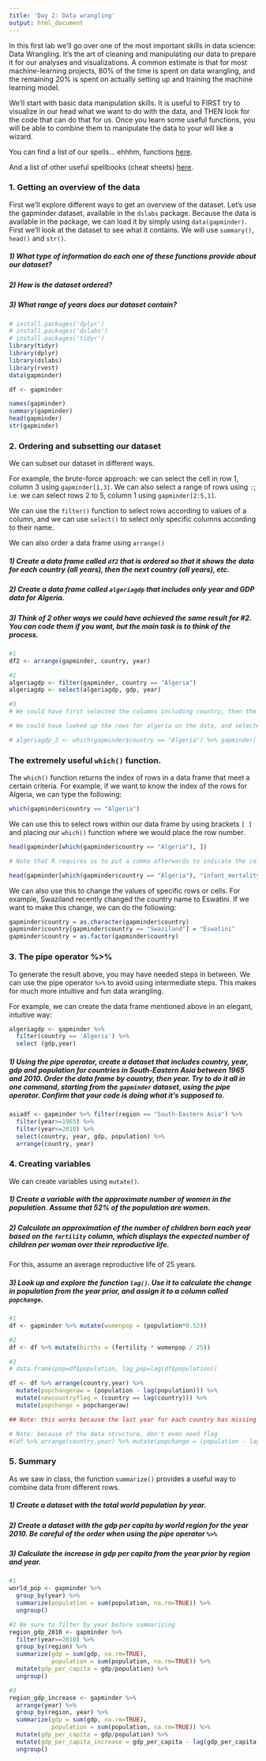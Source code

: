 ```yaml
---
title: 'Day 2: Data wrangling'
output: html_document
---
```

In this first lab we'll go over one of the most important skills in data science: Data Wrangling. It's the art of cleaning and manipulating our data to prepare it for our analyses and visualizations. A common estimate is that for most machine-learning projects, 80% of the time is spent on data wrangling, and the remaining 20% is spent on actually setting up and training the machine learning model.

We'll start with basic data manipulation skills. It is useful to FIRST try to visualize in our head what we want to do with the data, and THEN look for the code that can do that for us. Once you learn some useful functions, you will be able to combine them to manipulate the data to your will like a wizard.

You can find a list of our spells... ehhhm, functions [here](https://rstudio.com/wp-content/uploads/2015/02/data-wrangling-cheatsheet.pdf).


And a list of other useful spellbooks (cheat sheets) [here](https://rstudio.com/resources/cheatsheets/). 


### 1. Getting an overview of the data
First we'll explore different ways to get an overview of the dataset.
Let's use the gapminder dataset, available in the `dslabs` package. Because the data is available in the package, we can load it by simply using `data(gapminder)`. First we'll look at the dataset to see what it contains. We will use `summary()`, `head()` and `str()`.

##### 1) What type of information do each one of these functions provide about our dataset?

##### 2) How is the dataset ordered?

##### 3) What range of years does our dataset contain?

```r
# install.packages('dplyr')
# install.packages('dslabs')
# install.packages('tidyr')
library(tidyr)
library(dplyr)
library(dslabs)
library(rvest)
data(gapminder)

df <- gapminder

names(gapminder)
summary(gapminder)
head(gapminder)
str(gapminder)
```


### 2. Ordering and subsetting our dataset

We can subset our dataset in different ways.

For example, the brute-force approach: we can select the cell in row 1, column 3 using `gapminder[1,3]`. We can also select a range of rows using `:`; i.e. we can select rows 2 to 5, column 1 using `gapminder[2:5,1]`.

We can use the `filter()` function to select rows according to values of a column, and we can use `select()` to select only specific columns according to their name.

We can also order a data frame using `arrange()`

##### 1) Create a data frame called `df2` that is ordered so that it shows the data for each country (all years), then the next country (all years), etc.

##### 2) Create a data frame called `algeriagdp` that includes only year and GDP data for Algeria.

##### 3) Think of 2 other ways we could have achieved the same result for #2. You can code them if you want, but the main task is to think of the process.

```r
#1
df2 <- arrange(gapminder, country, year)

#2
algeriagdp <- filter(gapminder, country == "Algeria")
algeriagdp <- select(algeriagdp, gdp, year)

#3
# We could have first selected the columns including country, then the rows, then get rid of the country column

# We could have looked up the rows for algeria on the data, and selected those rows using the indexes

# algeriagdp_2 <- which(gapminder$country == "Algeria") %>% gapminder[.,c("gdp", "year")]
```

### The extremely useful `which()` function.

The `which()` function returns the index of rows in a data frame that meet a certain criteria. For example, if we want to know the index of the rows for Algeria, we can type the following:

```r
which(gapminder$country == "Algeria")
```

We can use this to select rows within our data frame by using brackets `[ ]` and placing our `which()` function where we would place the row number.
```r
head(gapminder[which(gapminder$country == "Algeria"), ])

# Note that R requires us to put a comma afterwards to indicate the column numbers. We can leave it blank to indicate we want all columns. We can also indicate the columns we want, either using the column number or by putting the column name in brackets, e.g. "infant_mortality"

head(gapminder[which(gapminder$country == "Algeria"), "infant_mortality"])
```

We can also use this to change the values of specific rows or cells. For example, Swaziland recently changed the country name to Eswatini. If we want to make this change, we can do the following:

```r
gapminder$country = as.character(gapminder$country)
gapminder$country[gapminder$country == "Swaziland"] = "Eswatini"
gapminder$country = as.factor(gapminder$country)
```



### 3. The pipe operator %>%

To generate the result above, you may have needed steps in between. We can use the pipe operator `%>%` to avoid using intermediate steps. This makes for much more intuitive and fun data wrangling.

For example, we can create the data frame mentioned above in an elegant, intuitive way:
```r
algeriagdp <- gapminder %>% 
  filter(country == 'Algeria') %>% 
  select (gdp,year)
```

##### 1) Using the pipe operator, create a dataset that includes country, year, gdp and population for countries in South-Eastern Asia between 1965 and 2010. Order the data frame by country, then year. Try to do it all in one command, starting from the `gapminder` dataset, using the pipe operator. Confirm that your code is doing what it's supposed to.

```r
asiadf <- gapminder %>% filter(region == "South-Eastern Asia") %>%
  filter(year>=1965) %>% 
  filter(year<=2010) %>% 
  select(country, year, gdp, population) %>% 
  arrange(country, year)
```

### 4. Creating variables

We can create variables using `mutate()`.

##### 1) Create a variable with the approximate number of women in the population. Assume that 52% of the population are women.

##### 2) Calculate an approximation of the number of children born each year based on the `fertility` column, which displays the expected number of children per woman over their reproductive life.
For this, assume an average reproductive life of 25 years.

##### 3) Look up and explore the function `lag()`. Use it to calculate the change in population from the year prior, and assign it to a column called `popchange`.

```r
#1
df <- gapminder %>% mutate(womenpop = (population*0.52))

#2
df <- df %>% mutate(births = (fertility * womenpop / 25))

#3
# data.frame(pop=df$population, lag_pop=lag(df$population))

df <- df %>% arrange(country,year) %>% 
  mutate(popchangeraw = (population - lag(population))) %>% 
  mutate(newcountryflag = (country == lag(country))) %>% 
  mutate(popchange = popchangeraw)

## Note: this works because the last year for each country has missing population. If this was not the case, we would need to deal with the fact that, when the country changes, there is a new baseline for the change in population

# Note: because of the data structure, don't even need flag
#(df %>% arrange(country,year) %>% mutate(popchange = (population - lag(population))))[,c("country", "year","population","popchange")]
```


### 5. Summary

As we saw in class, the function `summarize()` provides a useful way to combine data from different rows.

##### 1) Create a dataset with the total world population by year.

##### 2) Create a dataset with the gdp per capita by world region for the year 2010. Be careful of the order when using the pipe operator `%>%`

##### 3) Calculate the increase in gdp per capita from the year prior by region and year.


```r
#1 
world_pop <- gapminder %>% 
  group_by(year) %>% 
  summarize(population = sum(population, na.rm=TRUE)) %>%
  ungroup()

#2 Be sure to filter by year before summarizing
region_gdp_2010 <- gapminder %>% 
  filter(year==2010) %>% 
  group_by(region) %>%
  summarize(gdp = sum(gdp, na.rm=TRUE), 
            population = sum(population, na.rm=TRUE)) %>%
  mutate(gdp_per_capita = gdp/population) %>%
  ungroup()

#3 
region_gdp_increase <- gapminder %>% 
  arrange(year) %>%
  group_by(region, year) %>%
  summarize(gdp = sum(gdp, na.rm=TRUE), 
            population = sum(population, na.rm=TRUE)) %>%
  mutate(gdp_per_capita = gdp/population) %>%
  mutate(gdp_per_capita_increase = gdp_per_capita - lag(gdp_per_capita)) %>%
  ungroup()
```

